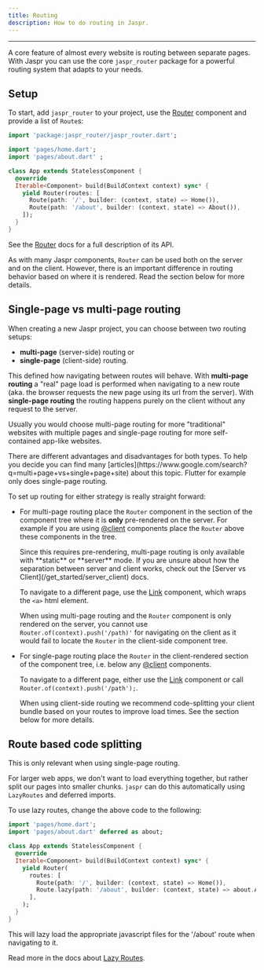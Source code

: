 ```yaml
---
title: Routing
description: How to do routing in Jaspr.
---
```


---

A core feature of almost every website is routing between separate pages. With Jaspr you can use the core `jaspr_router`
package for a powerful routing system that adapts to your needs.

## Setup

To start, add `jaspr_router` to your project, use the [Router](/api/components/router) component and provide a list
of `Route`s:

```dart title="lib/app.dart"
import 'package:jaspr_router/jaspr_router.dart';

import 'pages/home.dart';
import 'pages/about.dart' ;

class App extends StatelessComponent {
  @override
  Iterable<Component> build(BuildContext context) sync* {
    yield Router(routes: [
      Route(path: '/', builder: (context, state) => Home()),
      Route(path: '/about', builder: (context, state) => About()),
    ]);
  }
}
```

See the [Router](/api/components/router) docs for a full description of its API.

As with many Jaspr components, `Router` can be used both on the server and on the client. However, there is an important
difference in routing behavior based on where it is rendered. Read the section below for more details.

## Single-page vs multi-page routing

When creating a new Jaspr project, you can choose between two routing setups:

- **multi-page** (server-side) routing or
- **single-page** (client-side) routing.

This defined how navigating between routes will behave. With **multi-page routing** a "real" page load is performed when
navigating to a new route (aka. the browser requests the new page using its url from the server). With **single-page routing**
the routing happens purely on the client without any request to the server.

Usually you would choose multi-page routing for more "traditional" websites with multiple pages and
single-page routing for more self-contained app-like websites.

<Info>
    There are different advantages and disadvantages for both types. To help you decide you can find many [articles](https://www.google.com/search?q=multi+page+vs+single+page+site) about this topic.
</Info>

<Info>
    Flutter for example only does single-page routing.
</Info>

To set up routing for either strategy is really straight forward:

- For multi-page routing place the `Router` component in the section of the component tree where it is **only** pre-rendered on the server.
  For example if you are using [@client](/api/utils/at_client) components place the `Router` above these components in the tree.

  <Info>
    Since this requires pre-rendering, multi-page routing is only available with **static** or **server** mode.
  </Info>

  <Info>
    If you are unsure about how the separation between server and client works, check out the [Server vs Client](/get_started/server_client) docs.
  </Info>

  To navigate to a different page, use the [Link](/api/components/link) component, which wraps the `<a>` html element.

  When using multi-page routing and the `Router` component is only rendered on the server, you cannot use `Router.of(context).push('/path)'`
  for navigating on the client as it would fail to locate the `Router` in the client-side component tree.

- For single-page routing place the `Router` in the client-rendered section of the component tree, i.e. below any [@client](/api/utils/at_client) components.

  To navigate to a different page, either use the [Link](/api/components/link) component or call `Router.of(context).push('/path');`.

  When using client-side routing we recommend code-splitting your client bundle based on your routes to improve load times.
  See the section below for more details.

## Route based code splitting

<Info>
  This is only relevant when using single-page routing.
</Info>

For larger web apps, we don't want to load everything together, but rather split our pages into smaller chunks.
`jaspr` can do this automatically using `LazyRoutes` and deferred imports.

To use lazy routes, change the above code to the following:

```dart title="lib/app.dart"
import 'pages/home.dart';
import 'pages/about.dart' deferred as about;

class App extends StatelessComponent {
  @override
  Iterable<Component> build(BuildContext context) sync* {
    yield Router(
      routes: [
        Route(path: '/', builder: (context, state) => Home()),
        Route.lazy(path: '/about', builder: (context, state) => about.About(), load: about.loadLibrary),
      ],
    );
  }
}
```

This will lazy load the appropriate javascript files for the '/about' route when navigating to it.

Read more in the docs about [Lazy Routes](/api/components/router#lazy-routes).
